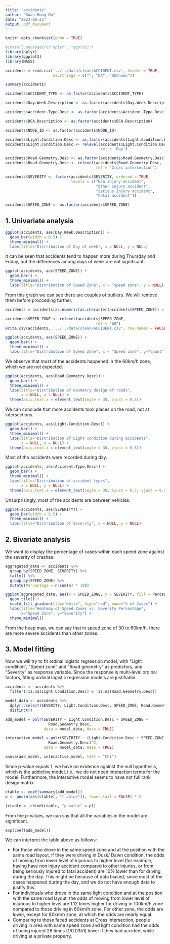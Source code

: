 ```yaml
---
title: "accidents"
author: "Xuan Hung Ho"
date: "2023-08-25"
output: pdf_document
---
```


```r
knitr::opts_chunk$set(echo = TRUE)

#install.packages(c("dplyr", "ggplot2")
library(dplyr)
library(ggplot2)
library(MASS)
```


```r
accidents = read.csv('../../data/clean/ACCIDENT.csv', header = TRUE, 
                     na.strings = c("", "NA", "Unknown"))

summary(accidents)
```

```r
accidents$ACCIDENT_TYPE <- as.factor(accidents$ACCIDENT_TYPE)

accidents$Day.Week.Description <- as.factor(accidents$Day.Week.Description)

accidents$Accident.Type.Desc <- as.factor(accidents$Accident.Type.Desc)

accidents$DCA.Description <- as.factor(accidents$DCA.Description)

accidents$NODE_ID <- as.factor(accidents$NODE_ID)

accidents$Light.Condition.Desc <- as.factor(accidents$Light.Condition.Desc)
accidents$Light.Condition.Desc <- relevel(accidents$Light.Condition.Desc,
                                          ref = 'Day')

accidents$Road.Geometry.Desc <- as.factor(accidents$Road.Geometry.Desc)
accidents$Road.Geometry.Desc <- relevel(accidents$Road.Geometry.Desc, 
                                        ref = 'Cross intersection')

accidents$SEVERITY <- factor(accidents$SEVERITY, ordered = TRUE, 
                             levels = c("Non injury accident", 
                                        "Other injury accident", 
                                        "Serious injury accident", 
                                        "Fatal accident"))

accidents$SPEED_ZONE <- as.factor(accidents$SPEED_ZONE)
```

## 1. Univariate analysis

```r
ggplot(accidents, aes(Day.Week.Description)) + 
  geom_bar(width = 0.5) +
  theme_minimal() +
  labs(title="Distribution of Day of week", x = NULL, y = NULL)
```

It can be seen that accidents tend to happen more during Thursday and Friday, but the differences among days of week are not significant.

```r
ggplot(accidents, aes(SPEED_ZONE)) + 
  geom_bar() +
  theme_minimal() +
  labs(title="Distribution of Speed Zone", x = "Speed zone", y = NULL)
```

From this graph we can see there are couples of outliers. We will remove them before procceding further.

```r
accidents = accidents[as.numeric(as.character(accidents$SPEED_ZONE)) < 200, ]

accidents$SPEED_ZONE <- relevel(accidents$SPEED_ZONE, 
                                        ref = "60")
write.csv(accidents, '../../data/clean/ACCIDENT.csv', row.names = FALSE)

ggplot(accidents, aes(SPEED_ZONE)) + 
  geom_bar() +
  theme_minimal() +
  labs(title="Distribution of Speed Zone", x = "Speed zone", y="Count")
```
We observe that most of the accidents happened in the 60km/h zone, which we are not expected.

```r
ggplot(accidents, aes(Road.Geometry.Desc)) + 
  geom_bar() +
  theme_minimal() +
  labs(title="Distribution of Geometry design of roads", 
       x = NULL, y = NULL) +
  theme(axis.text.x = element_text(angle = 30, vjust = 0.5))
```

We can conclude that more accidents took places on the road, not at intersections.

```r
ggplot(accidents, aes(Light.Condition.Desc)) + 
  geom_bar() +
  theme_minimal() +
  labs(title="Distribution of Light condition during accidents", 
       x = NULL, y = NULL) +
  theme(axis.text.x = element_text(angle = 30, vjust = 0.5))
```

Most of the accidents were recorded during day.

```r
ggplot(accidents, aes(Accident.Type.Desc)) + 
  geom_bar() +
  theme_minimal() +
  labs(title="Distribution of accident types", 
       x = NULL, y = NULL) +
  theme(axis.text.x = element_text(angle = 30, hjust = 0.7, vjust = 0.9))
```

Unsurprisingly, most of the accidents are between vehicles.

```r
ggplot(accidents, aes(SEVERITY)) + 
  geom_bar(width = 0.5) +
  theme_minimal() +
  labs(title="Distribution of Severity", x = NULL, y = NULL)
```

## 2. Bivariate analysis

We want to display the percentage of cases within each speed zone against the severity of crashes.

```r
aggregated_data <- accidents %>%
  group_by(SPEED_ZONE, SEVERITY) %>%
  tally() %>%
  group_by(SPEED_ZONE) %>%
  mutate(Percentage = n/sum(n) * 100)

ggplot(aggregated_data, aes(x = SPEED_ZONE, y = SEVERITY, fill = Percentage)) +
  geom_tile() + 
  scale_fill_gradient(low="white", high="red", name="% of Cases") + 
  labs(title="Heatmap of Speed Zones vs. Severity Percentage", 
       x="Speed Zone", y="Severity") + 
  theme_minimal()
```

From the heap map, we can say that in speed zone of 30 to 60km/h, there are more severe accidents than other zones.

## 3. Model fitting

Now we will try to fit ordinal logistic regression model, with "Light condition", "Speed zone" and "Road geometry" as predictors, and "Severity" as response variable. Since the response is multi-level ordinal factors, fitting ordinal logistic regression models are justifiable.

```r
accidents <- accidents %>%
  filter(!is.na(Light.Condition.Desc) & !is.na(Road.Geometry.Desc))

model_data <- accidents %>%
  dplyr::select(SEVERITY, Light.Condition.Desc, SPEED_ZONE, Road.Geometry.Desc) %>%
  distinct()

add_model = polr(SEVERITY ~ Light.Condition.Desc + SPEED_ZONE + 
                   Road.Geometry.Desc,
                 data = model_data, Hess = TRUE)

interactive_model = polr(SEVERITY ~ (Light.Condition.Desc + SPEED_ZONE + 
                   Road.Geometry.Desc)^2,
                 data = model_data, Hess = TRUE)

anova(add_model, interactive_model, test = "Chi")
```

Since p-value equals 1, we have no evidence against the null hypothesis, which is the addictive model, i.e., we do not need interaction terms for the model. Furthermore, the interactive model seems to have not full rank design matrix.


```r
ctable <- coef(summary(add_model))
p <- pnorm(abs(ctable[, "t value"]), lower.tail = FALSE) * 2

(ctable <- cbind(ctable, "p value" = p))
```
From the p-values, we can say that all the variables in the model are significant.

```r
exp(coef(add_model))
```

We can interpret the table above as follows:

- For those who drove in the same speed zone and at the position with the same road layout, if they were driving in Dusk/ Dawn condition, the odds of moving from lower level of injurious to higher level (for example, having have non injury accident compared to other injuries, or from being seriously injured to fatal accident) are 10% lower than for driving during the day. This might be because of data biased, since most of the cases happened during the day, and we do not have enough data to justify this.
- For individuals who drove in the same light condition and at the position with the same road layout, the odds of moving from lower level of injurious to higher level are 1.12 times higher for driving in 100km/h zone compared to those driving in 60km/h zone. For other zone, the odds are lower, except for 80km/h zone, at which the odds are nearly equal.
- Comparing to those faced accidents at Cross intersection, people driving in area with same speed zone and light condition had the odds of being injured 28 times (1/0.0351) lower if they had accident while driving at a private property.